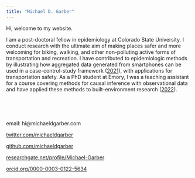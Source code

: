 ```yaml
---
title: "Michael D. Garber"
---
```


Hi, welcome to my website.

I am a post-doctoral fellow in epidemiology at Colorado State University. I conduct research with the ultimate aim of making places safer and more welcoming for biking, walking, and other non-polluting active forms of transportation and recreation. I have contributed to epidemiologic methods by illustrating how aggregated data generated from smartphones can be used in a case-control-study framework ([2021](https://journals.lww.com/epidem/Fulltext/2021/01000/At_risk_measure_Sampling_in_Case_Control_Studies.14.aspx)), with applications for transportation safety. As a PhD student at Emory, I was a teaching assistant for a course covering methods for causal inference with observational data and have applied these methods to built-environment research ([2022](https://journals.lww.com/epidem/Abstract/9900/Have_paved_trails_and_protected_bike_lanes_led_to.15.aspx)).

<br>

<br>

email: hi\@michaeldgarber.com

[twitter.com/michaeldgarber](https://twitter.com/michaeldgarber){.uri}

[github.com/michaeldgarber](https://github.com/michaeldgarber){.uri}

[researchgate.net/profile/Michael-Garber](https://www.researchgate.net/profile/Michael-Garber){.uri}

[orcid.org/0000-0003-0122-5634](https://orcid.org/0000-0003-0122-5634){.uri}
